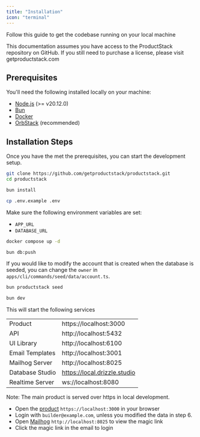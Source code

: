 ```yaml
---
title: "Installation"
icon: "terminal"
---
```


Follow this guide to get the codebase running on your local machine

<Warning>
  This documentation assumes you have access to the ProductStack repository on
  GitHub. If you still need to purchase a license, please visit
  getproductstack.com
</Warning>

## Prerequisites

You'll need the following installed locally on your machine:

- [Node.js](https://nodejs.org/en/download/) (>= v20.12.0)
- [Bun](https://bun.sh/docs/installation)
- [Docker](https://www.docker.com)
- [OrbStack](https://www.orbstack.dev/) (recommended)

## Installation Steps

Once you have the met the prerequisites, you can start the development setup.

<Steps>
  <Step title="Clone the repository">

```bash
git clone https://github.com/getproductstack/productstack.git
cd productstack
```

  </Step>
  <Step title="Install dependencies">

```bash
bun install
```

  </Step>
  <Step title="Create the environment file">

```bash
cp .env.example .env
```

Make sure the following environment variables are set:

- `APP_URL`
- `DATABASE_URL`

</Step>

<Step title="Start the development services">

```bash
docker compose up -d
```

</Step>

<Step title="Set up the database">

```bash
bun db:push
```

</Step>

<Step title="Seed the database">

If you would like to modify the account that is created when the database is seeded, you can change the `owner` in `apps/cli/commands/seed/data/account.ts`.

```bash
bun productstack seed
```
</Step>

<Step title="Start the development server">

```bash
bun dev
```
This will start the following services

|                     |                               |
| ------------------- | ----------------------------- |
| Product             | https://localhost:3000         |
| API                 | http://localhost:5432         |
| UI Library         | http://localhost:6100         |
| Email Templates     | http://localhost:3001         |
| Mailhog Server      | http://localhost:8025         |
| Database Studio     | https://local.drizzle.studio  |
| Realtime Server     | ws://localhost:8080           |

<Note>
  Note: The main product is served over https in local development.
</Note> 

</Step>

<Step title="Login to the application">

- Open the [product](https://localhost:3000) `https://localhost:3000` in your browser
- Login with `builder@example.com`, unless you modified the data in step 6.
- Open [Mailhog](http://localhost:8025) `http://localhost:8025` to view the magic link
- Click the magic link in the email to login

</Step>

</Steps>
